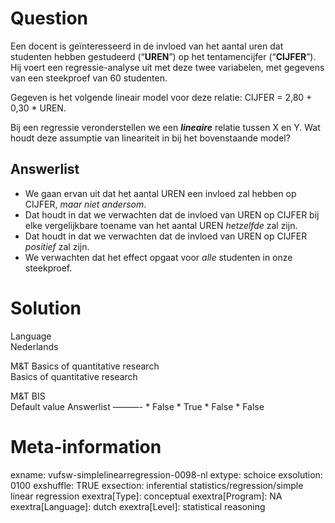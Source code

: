Question
========
Een docent is geïnteresseerd in de invloed van het aantal uren dat
studenten hebben gestudeerd ("**UREN**") op het tentamencijfer
("**CIJFER**"). Hij voert een regressie-analyse uit met deze twee
variabelen, met gegevens van een steekproef van 60 studenten.  
  
Gegeven is het volgende lineair model voor deze relatie: CIJFER = 2,80 +
0,30 \* UREN.  
  
Bij een regressie veronderstellen we een ***lineaire*** relatie tussen X
en Y. Wat houdt deze assumptie van lineariteit in bij het bovenstaande
model?

Answerlist
----------
* We gaan ervan uit dat het aantal UREN een invloed zal hebben op CIJFER,
  *maar niet andersom*.
* Dat houdt in dat we verwachten dat de invloed van UREN op CIJFER bij
  elke vergelijkbare toename van het aantal UREN *hetzelfde* zal zijn.
* Dat houdt in dat we verwachten dat de invloed van UREN op CIJFER
  *positief* zal zijn.
* We verwachten dat het effect opgaat voor *alle* studenten in onze
  steekproef.

Solution
========











Language  
Nederlands

M&T Basics of quantitative research  
Basics of quantitative research

M&T BIS  
Default value
Answerlist
----------
* False
* True
* False
* False

Meta-information
================
exname: vufsw-simplelinearregression-0098-nl
extype: schoice
exsolution: 0100
exshuffle: TRUE
exsection: inferential statistics/regression/simple linear regression
exextra[Type]: conceptual
exextra[Program]: NA
exextra[Language]: dutch
exextra[Level]: statistical reasoning

